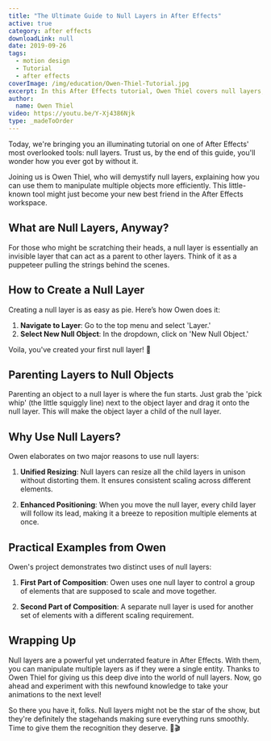 ```yaml
---
title: "The Ultimate Guide to Null Layers in After Effects"
active: true
category: after effects
downloadLink: null
date: 2019-09-26
tags:
  - motion design
  - Tutorial
  - after effects
coverImage: /img/education/Owen-Thiel-Tutorial.jpg
excerpt: In this After Effects tutorial, Owen Thiel covers null layers, parenting them, and how they're benneficial.
author:
  name: Owen Thiel
video: https://youtu.be/Y-Xj4386Njk
type: _madeToOrder
---
```



Today, we're bringing you an illuminating tutorial on one of After Effects' most overlooked tools: null layers. Trust us, by the end of this guide, you'll wonder how you ever got by without it.

Joining us is Owen Thiel, who will demystify null layers, explaining how you can use them to manipulate multiple objects more efficiently. This little-known tool might just become your new best friend in the After Effects workspace.

## What are Null Layers, Anyway?

For those who might be scratching their heads, a null layer is essentially an invisible layer that can act as a parent to other layers. Think of it as a puppeteer pulling the strings behind the scenes.

## How to Create a Null Layer

Creating a null layer is as easy as pie. Here’s how Owen does it:

1. **Navigate to Layer**: Go to the top menu and select 'Layer.'
2. **Select New Null Object**: In the dropdown, click on 'New Null Object.'

Voila, you've created your first null layer! 🎉

## Parenting Layers to Null Objects

Parenting an object to a null layer is where the fun starts. Just grab the 'pick whip' (the little squiggly line) next to the object layer and drag it onto the null layer. This will make the object layer a child of the null layer.

## Why Use Null Layers?

Owen elaborates on two major reasons to use null layers:

1. **Unified Resizing**: Null layers can resize all the child layers in unison without distorting them. It ensures consistent scaling across different elements.
   
2. **Enhanced Positioning**: When you move the null layer, every child layer will follow its lead, making it a breeze to reposition multiple elements at once.

## Practical Examples from Owen

Owen's project demonstrates two distinct uses of null layers:

1. **First Part of Composition**: Owen uses one null layer to control a group of elements that are supposed to scale and move together.
  
2. **Second Part of Composition**: A separate null layer is used for another set of elements with a different scaling requirement.

## Wrapping Up

Null layers are a powerful yet underrated feature in After Effects. With them, you can manipulate multiple layers as if they were a single entity. Thanks to Owen Thiel for giving us this deep dive into the world of null layers. Now, go ahead and experiment with this newfound knowledge to take your animations to the next level!

So there you have it, folks. Null layers might not be the star of the show, but they're definitely the stagehands making sure everything runs smoothly. Time to give them the recognition they deserve. 👏🎬